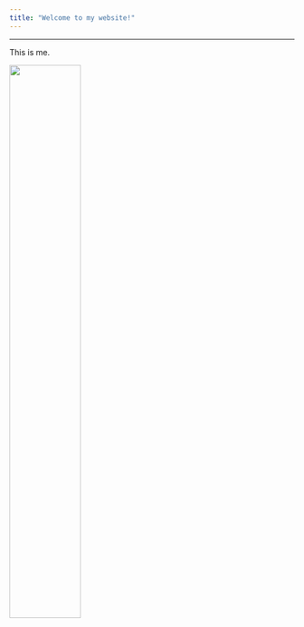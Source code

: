 ```yaml
---
title: "Welcome to my website!"
---
```


---------------------------------------

This is me. 

<img src="files/maddie.jpg" style="width:50%">
